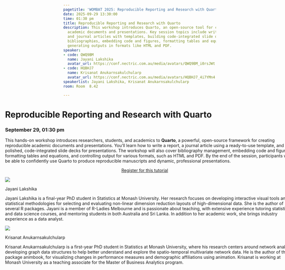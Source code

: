```yaml
---
pagetitle: 'WOMBAT 2025: Reproducible Reporting and Research with Quarto'
date: 2025-09-29 13:30:00
time: 01:30 pm
title: Reproducible Reporting and Research with Quarto
description: This workshop introduces Quarto, an open-source tool for creating reproducible
  academic documents and presentations. Key session topics include writing reports
  and journal articles with templates, building code-integrated slide decks, managing
  bibliographies, embedding code and figures, formatting tables and equations, and
  generating outputs in formats like HTML and PDF.
speaker:
- code: QWQ9BM
  name: Jayani Lakshika
  avatar_url: https://conf.nectric.com.au/media/avatars/QWQ9BM_i0rsJWt.png
- code: HQBHJ7
  name: Krisanat Anukarnsakulchularp
  avatar_url: https://conf.nectric.com.au/media/avatars/HQBHJ7_4i7YMn4.png
speakerlist: Jayani Lakshika, Krisanat Anukarnsakulchularp
room: Room  8.42

---
```


:::::: {.grid style="width: 100vw;  transform: translateX(-20%);"}
::: {#sponsors_banner .g-col-12 .title}
# Reproducible Reporting and Research with Quarto

### September 29, 01:30 pm
:::

::: {.g-col-12 .full_text_block style="min-width: 640px; max-width:1080px; margin: 0 auto"}

This hands-on workshop introduces researchers, students, and academics to **Quarto**, a powerful, open-source framework for creating reproducible academic documents and presentations. You'll learn how to write a report, a journal article using a ready-to-use template, and build polished, code-integrated slide decks for presentations. The workshop will also cover bibliography management, embedding code and figures, formatting tables and equations, and controlling output for various formats, such as HTML and PDF. By the end of the session, participants will be able to confidently use Quarto to produce reproducible manuscripts and dynamic, professional presentations.


:::{.register-btn style="width: 20%; margin: 0 auto; display: block"}
[Register for this tutorial](https://events.humanitix.com/wombat-2025-day-1-tutorials)
:::




::: speaker

:::{.speaker-header}
![](https://conf.nectric.com.au/media/avatars/QWQ9BM_i0rsJWt.png) 
:::

:::{.speaker-name}
Jayani Lakshika
:::

:::{.speaker-bio}
Jayani Lakshika is a final-year PhD student in Statistics at Monash University. Her research focuses on developing interactive visual tools and statistical methodologies for selecting and evaluating non-linear dimension reduction layouts of high-dimensional data. She is the author of several R packages. Jayani is a member of R-Ladies Melbourne and is passionate about teaching, with extensive experience tutoring statistics and data science courses, and mentoring students in both Australia and Sri Lanka. In addition to her academic work, she brings industry experience as a data analyst.
:::

:::

::: speaker

:::{.speaker-header}
![](https://conf.nectric.com.au/media/avatars/HQBHJ7_4i7YMn4.png) 
:::

:::{.speaker-name}
Krisanat Anukarnsakulchularp
:::

:::{.speaker-bio}
Krisanat Anukarnsakulchularp is a first-year PhD student in Statistics at Monash University, where his research centers around network analysis, developing graph data structures to help better understand and explore the spatio-temporal multivariate network data. He is the author of the R package animbook, for visualizing changes in performance measures and demographic affiliations using animation. Krisanat is working at Monash University as a teaching associate for the Master of Business Analytics program.
:::

:::



:::

<div>

</div>
::::::

```{=html}
<style>
#title-block-header {
display: none !important;
}
</style>
```
